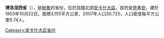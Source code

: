 '''博洛涅西省'''（{{lang-es|Provincia de Bolognesi}}），是[[秘魯|秘魯]]的省份，位於該國北部[[安卡什大區|安卡什大區]]，首府是[[奇塞安|奇塞安]]，建於1903年10月22日，面積3,155平方公里，2007年人口30,725，人口密度每平方公里9.74人。

{{coord|10|09|00|S|77|10|59|W|type:adm2nd_source:itwiki|display=title}}

{{秘魯省份|state=collapsed}}
{{秘鲁行政区划小作品}}
[[Category:安卡什大区省份|Category:安卡什大区省份]]